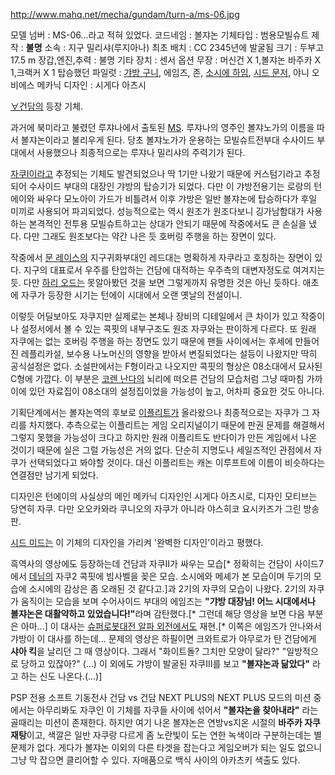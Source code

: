 http://www.mahq.net/mecha/gundam/turn-a/ms-06.jpg

모델 넘버 : MS-06...라고 적혀 있었다.
코드네임 : 볼쟈논
기체타입 : 범용모빌슈트
제작 : '''불명'''
소속 : 지구 밀리샤(루지아나)
최초 배치 : CC 2345년에 발굴됨
크기 : 두부고 17.5 m
장갑,엔진,추력 : 불명
기타 장치 : 센서
옵션 무장 : 머신건 X 1,볼쟈논 바주카 X 1,크랙커 X 1
탑승했던 파일럿 : [[갸방 구니]], 에임즈, 존, [[소시에 하임]], [[시드 문저]], 야니 오비에스
메카닉 디자인 : 시게다 아츠시

[[∀건담]]의 등장 기체.

과거에 북미라고 불렸던 루쟈나에서 출토된 [[MS]]. 루쟈나의 영주인 볼쟈노가의 이름을 따서 볼쟈논이라고 불리우게 된다. 당초 볼쟈노가가 운용하는 모빌슈트전부대 수사이드 부대에서 사용했으나 최종적으로는 루쟈나 밀리샤의 주력기가 된다.

[[자쿠I]]이라고 추정되는 기체도 발견되었으나 딱 1기만 나왔기 때문에 커스텀기라고 추정되어 수사이드 부대의 대장인 갸방의 탑승기가 되었다. 다만 이 갸방전용기는 로랑의 턴에이와 싸우다 모노아이 가드가 비틀려서 이후 갸방은 일반 볼쟈논에 탑승하다가 후일 미끼로 사용되어 파괴되었다. 성능적으로는 역시 원조가 원조다보니 깅가남함대가 사용하는 본격적인 전투용 모빌슈트하고는 상대가 안되기 때문에 작중에서도 큰 손실을 냈다. 다만 그래도 원조보다는 약간 나은 듯 호버링 주행을 하는 장면이 있다.

작중에서 [[문 레이스]]의 지구귀화부대인 레드대는 명확하게 자쿠라고 호칭하는 장면이 있다. 지구의 대표로서 우주를 탄압하는 건담에 대적하는 우주측의 대변자정도로 여겨지는 듯. 다만 [[하리 오드]]는 못알아봤던 것을 보면 그렇게까지 유명한 것은 아닌 듯하다. 애초에 자쿠가 등장한 시기는 턴에이 시대에서 오랜 옛날의 전설이니.

이렇듯 어딜보아도 자쿠지만 실제로는 본체나 장비의 디테일에서 큰 차이가 있고 작중이나 설정서에서 볼 수 있는 콕핏의 내부구조도 원조 자쿠와는 판이하게 다르다. 또 원래 자쿠에는 없는 호버링 주행을 하는 장면도 있기 때문에 팬들 사이에서는 후세에 만들어진 레플리카설, 보수용 나노머신의 영향을 받아서 변질되었다는 설등이 나왔지만 딱히 공식설정은 없다. 소설판에서는 F형이라고 나오지만 콕핏의 형상은 08소대에서 묘사된 C형에 가깝다. 이 부분은 [[코렌 난다]]의 뇌리에 떠오른 건담의 모습처럼 그냥 때마침 가까이에 있던 자료집이 08소대의 설정집이었을 가능성이 높고, 어차피 중요한 것도 아니다.

기획단계에서는 볼쟈논역의 후보로 [[이플리트]]가 올라왔으나 최종적으로는 자쿠가 그 자리를 차지했다. 추측으로는 이플리트는 게임 오리지널이기 때문에 판권 문제를 해결해서 그렇지 못했을 가능성이 크다고 하지만 원래 이플리트도 반다이가 만든 게임에서 나온 것이기 때문에 실은 그럴 가능성은 거의 없다. 단순히 지명도나 세일즈적인 관점에서 자쿠가 선택되었다고 봐야할 것이다. 대신 이플리트는 캐논 이루프트에 이름이 비슷하다는 연결점만 남기게 되었다.

디자인은 턴에이의 사실상의 메인 메카닉 디자인인 시게다 아츠시로, 디자인 모티브는 당연히 자쿠. 다만 오오카와라 쿠니오의 자쿠가 아니라 야스히코 요시카즈가 그린 방송판.

[[시드 미드]]는 이 기체의 디자인을 가리켜 '완벽한 디자인'이라고 평했다.

흑역사의 영상에도 등장하는데 건담과 자쿠II가 싸우는 모습[* 정확히는 건담이 사이드7에서 [[데님]]의 자쿠2 콕핏에 빔사벨을 꽂은 모습. 소시에와 메셰가 본 모습이며 두기의 모습에 소시에의 감상은 좀 오래된 것 같다고.]과 2기의 자쿠의 모습이 나왔다. 2기의 자쿠가 움직이는 모습을 보며 수어사이드 부대의 에임즈는 '''"갸방 대장님! 어느 시대에서나 볼쟈논은 대활약하고 있었습니다!"'''라며 감탄했다.[* 그런데 해당 영상을 보면 다음 부분은 아마...] 이 대사는 [[슈퍼로봇대전 알파 외전]]에서도 재현.[* 이쪽은 에임즈가 안나와서 갸방이 이 대사를 하는데... 문제의 영상은 하필이면 크와트로가 아무로가 탄 건담에게 '''샤아 킥'''을 날리던 그 때 영상이다. 그래서 "화이트돌? 그치만 모양이 달라?" "일방적으로 당하고 있잖아?" (...) 이 외에도 갸방이 발굴된 자쿠III를 보고 '''"볼쟈논과 닮았다"''' 라고 하는 신도 나온다.(...)]

PSP 전용 소프트 기동전사 건담 vs 건담 NEXT PLUS의 NEXT PLUS 모드의 미션 중에서는 아무리봐도 자쿠인 이 기체를 자쿠들 사이에 섞어서 '''"볼쟈논을 찾아내라"''' 라는 골때리는 미션이 존재한다. 하지만 여기 나온 볼쟈논은 연방vs지온 시절의 '''바주카 자쿠 재탕'''이고, 색깔은 일반 자쿠랑 다르게 좀 노란빛이 도는 연한 녹색이라 구분하는데는 별 문제가 없다. 게다가 볼쟈논 이외의 다른 타겟을 잡는다고 게임오버가 되는 일도 없으니 그냥 막 잡으면 클리어할 수 있다. 자매품으로 백식 사이의 아카츠키 색출도 있다.

